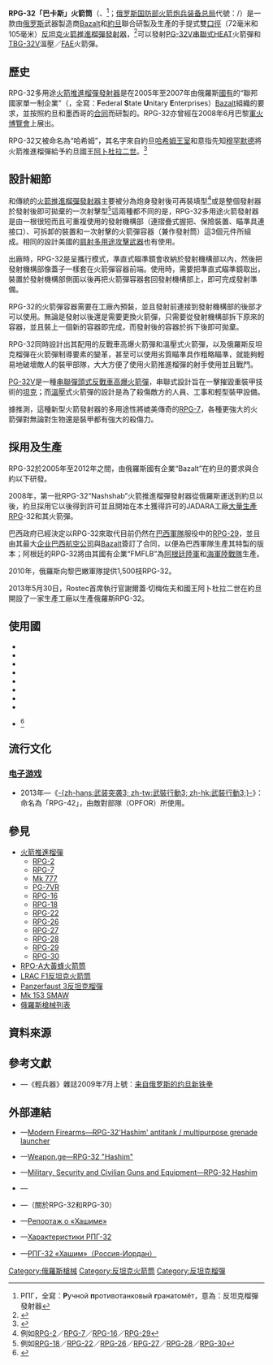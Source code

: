 {{noteTA
|G1=軍事
|G2=長度單位
|G3=Firearms
|1=zh:坦克;zh-hans:坦克;zh-hant:坦克;zh-cn:坦克;zh-tw:戰車;zh-hk:坦克;
}}
{{Infobox Weapon
|name= {{Lang|en|RPG-32 'Barkas'}}<br />{{Lang|ru|РПГ-32“Хашим”}}
|image= [https://web.archive.org/web/20140831184456/http://www.qianyan001.com/img1/images/201112/27/1324948720_12127700.jpg]
|image_size= 300px
|caption= 在約旦展覽上展出的RPG-32“哈希姆”
|origin= <div class="NavFrame collapsed" style="color: black; background-color: #FFFFFF; margin: 0 auto; padding: 0 10px; text-align: left;"><div class="NavHead" style="background-color: #FFFFFF; margin: 0 auto; padding: 0 10px; font-weight:normal;"></div><div class="NavContent" style="background-color: #FFFFFF; margin: 0 auto; padding: 0 10px;">
* {{flagcountry|Jordan}}
* {{flagcountry|Russia}}
</div>
</div>
|type= [[火箭推進榴彈|火箭推進榴彈]][[榴彈發射器|發射器]]
<!-- Type selection -->
|is_ranged= yes
|is_bladed=
|is_explosive= yes
|is_artillery= yes
|is_vehicle= 
|is_missile= 
|is_UK= 
<!-- Service history -->
|service= 2012年—
|used_by= 參見[[#使用國|使用國]]
|wars= <div class="NavFrame collapsed" style="color: black; background-color: #FFFFFF; margin: 0 auto; padding: 0 10px; text-align: left;"><div class="NavHead" style="background-color: #FFFFFF; margin: 0 auto; padding: 0 10px; font-weight:normal;"></div><div class="NavContent" style="background-color: #FFFFFF; margin: 0 auto; padding: 0 10px;">
* [[伊拉克內戰|2014年伊拉克內戰]]
* [[也门内战_(2014年至今)|也门内战 (2014年至今)]]
</div>
</div>
<!-- Production history -->
|designer= 
|design_date= 2005年—2012年
|manufacturer= <div class="NavFrame collapsed" style="color: black; background-color: #FFFFFF; margin: 0 auto; padding: 0 10px; text-align: left;"><div class="NavHead" style="background-color: #FFFFFF; margin: 0 auto; padding: 0 10px; font-weight:normal;"></div><div class="NavContent" style="background-color: #FFFFFF; margin: 0 auto; padding: 0 10px;">
* [[玄武岩設計局|玄武岩設計局]]
* [[SEDENA|SEDENA]]
* [[巴西航空公司|巴西航空公司]]
* [[約旦-俄羅斯電子系統公司|約旦-俄羅斯電子系統公司]]
* [[FMFLB|FMFLB]]
</div>
</div>
|unit_cost= 
|production_date= 2012年—
|number= 
|variants= 
<!-- General specifications -->
|spec_label=
|weight= <div class="NavFrame collapsed" style="color: black; background-color: #FFFFFF; margin: 0 auto; padding: 0 10px; text-align: left;"><div class="NavHead" style="background-color: #FFFFFF; margin: 0 auto; padding: 0 10px; font-weight:normal;"></div><div class="NavContent" style="background-color: #FFFFFF; margin: 0 auto; padding: 0 10px;">
* 發射器：3[[千克|千克]]（6.61[[磅|磅]]）
* 連72毫米火箭彈：6公斤（13.23磅）
* 連105毫米火箭彈：10公斤（22.05磅）
</div>
</div>
|length= <div class="NavFrame collapsed" style="color: black; background-color: #FFFFFF; margin: 0 auto; padding: 0 10px; text-align: left;"><div class="NavHead" style="background-color: #FFFFFF; margin: 0 auto; padding: 0 10px; font-weight:normal;"></div><div class="NavContent" style="background-color: #FFFFFF; margin: 0 auto; padding: 0 10px;">
* 發射器：360[[毫米|毫米]]（14.17[[英寸|英寸]]）
* 裝上72毫米火箭彈容器：900毫米（35.43英寸）
* 裝上105毫米火箭彈容器：1,200毫米（47.24英寸）
</div>
</div>
|part_length= 
|width= 
|height= 
|diameter= 
|crew= 
<!-- Ranged weapon specifications --> 
|cartridge= -{}-
* [[PG-32V|PG-32V]][[串联炸药|串聯式]][[高爆反坦克彈|HEAT]]火箭彈
* [[TBG-32V|TBG-32V]]溫壓／[[燃料空氣炸彈|FAE]]火箭彈
|caliber= <div class="NavFrame collapsed" style="color: black; background-color: #FFFFFF; margin: 0 auto; padding: 0 10px; text-align: left;"><div class="NavHead" style="background-color: #FFFFFF; margin: 0 auto; padding: 0 10px; font-weight:normal;"></div><div class="NavContent" style="background-color: #FFFFFF; margin: 0 auto; padding: 0 10px;">
* 發射器：105毫米（4.13英寸）
* [[彈頭|彈頭]]：
** 72毫米（2.83英寸）
** 105毫米（4.13英寸）
</div>
</div>
|barrels= 
|action= 利用VP-32撞擊啟動引信：<div class="NavFrame collapsed" style="color: black; background-color: #FFFFFF; margin: 0 auto; padding: 0 10px; text-align: left;"><div class="NavHead" style="background-color: #FFFFFF; margin: 0 auto; padding: 0 10px; font-weight:normal;"></div><div class="NavContent" style="background-color: #FFFFFF; margin: 0 auto; padding: 0 10px;">
* 105毫米PG-32V串聯式HEAT火箭彈：
** +650毫米[[軋壓均質裝甲|RHA]]
** 600毫米RHA+[[装甲#反應裝甲|爆炸反應裝甲]]
</div>
</div>
|mode= {{Link-en|單發|Single-shot}}
|rate= 
|velocity= 
|range= 700[[米_(单位)|公尺]]（765.53[[码|码]]，2,296.59[[英尺|英尺]]）
|max_range=
|feed= 火箭彈容器（發射後可更換）
|sights= <div class="NavFrame collapsed" style="color: black; background-color: #FFFFFF; margin: 0 auto; padding: 0 10px; text-align: left;"><div class="NavHead" style="background-color: #FFFFFF; margin: 0 auto; padding: 0 10px; font-weight:normal;"></div><div class="NavContent" style="background-color: #FFFFFF; margin: 0 auto; padding: 0 10px;">
* [[準直式瞄準鏡|準直式瞄準鏡]]
* 後備摺疊式[[機械瞄具|機械瞄具]]
</div>
</div>
<!-- 火炮規格 -->
|breech= 
|recoil= 
|carriage= 单兵携带或发射
|elevation= 
|traverse= 
<!-- 刃器規格 --> 
|blade_type= 
|hilt_type= 
|sheath_type= 
|head_type= 
|haft_type= 
<!-- 爆炸物內填炸藥規格 --> 
|filling= 
|filling_weight= 
|detonation= 
|yield= 
<!-- 車輛/飛彈 規格 -->
|armour= 
|primary_armament= 
|secondary_arament= 
|engine= 
|engine_power= 
|transmission= 
|payload_capacity= 
|fuel_capacity= 
|pw_ratio= 
|suspension= 
|clearance= 
|vehicle_range= 
|speed= 
|guidance= 
|steering= 
<!-- missiles only -->
|wingspan= 
|propellant= 
|ceiling= 
|altitude= 
|depth= 
|boost= 
|accuracy= 
|launch_platform= 
|transport= 
}}
'''RPG-32「巴卡斯」火箭筒'''（{{lang-en|'''RPG-32 'Barkas' '''}}、{{lang-ru|'''РПГ-32 'Хашим' '''}}<ref>РПГ，全寫：'''Р'''учной '''п'''ротивотанковый '''г'''ранатомёт，意為：反坦克榴彈發射器</ref>；[[俄罗斯国防部火箭炮兵装备总局|俄罗斯国防部火箭炮兵装备总局]]代號：{{Lang|en|'''6G40'''}}/{{Lang|ru|'''6Г40'''}}）是一款由[[俄罗斯|俄罗斯]]武器製造商[[Bazalt|Bazalt]]和[[約旦|約旦]]聯合研製及生產的手提式雙[[口徑|口徑]]（72毫米和105毫米）[[反坦克戰|反坦克]][[火箭推進榴彈|火箭推進榴彈]][[榴彈發射器|發射器]]，<ref name="cnn">{{cite web|url=http://arabic.cnn.com/2009/middle_east/4/23/rbg32.us_security/index.html|title=CNNArabic.com - قاذف "نشاب" المضاد للدبابات يهدد الأمن القومي الأمريكي|publisher=|accessdate=23 November 2014|archive-date=2009-04-26|archive-url=https://web.archive.org/web/20090426051038/http://arabic.cnn.com/2009/middle_east/4/23/rbg32.us_security/index.html|dead-url=no}}</ref>可以發射[[PG-32V|PG-32V]][[串联炸药|串聯式]][[高爆反坦克彈|HEAT]]火箭彈和[[TBG-32V|TBG-32V]]溫壓／[[燃料空氣炸彈|FAE]]火箭彈。

== 歷史 ==
RPG-32多用途[[火箭推進榴彈|火箭推進榴彈]][[榴彈發射器|發射器]]是在2005年至2007年由俄羅斯[[国有企业|國有]]的“聯邦國家單一制企業”（{{Lang-en|FGUP}}，全寫：'''F'''ederal '''S'''tate '''U'''nitary '''E'''nterprises）[[Bazalt|Bazalt]]組織的要求，並按照約旦和墨西哥的[[契约|合同]]而研製的。RPG-32亦曾經在2008年6月巴黎[[軍火博覽會|軍火博覽會]]上展出。

RPG-32又被命名為“哈希姆”，其名字來自約旦[[哈希姆家族|哈希姆王室]]和意指先知[[穆罕默德|穆罕默德]]將火箭推進榴彈給予約旦國王[[阿卜杜拉二世|阿卜杜拉二世]]。<ref>{{cite web | author =  | date = 21.01.09 | url = http://www.popmech.ru/blogs/post/152-ubiytsa-tankov/ | title = Убийца танков | publisher = [[Популярная_механика|Популярная механика]] | accessdate = 2009-05-18 | language = ru | quote = Американские военные опасаются, в частности, «новых моделей гранатометов（РПГ-32）российского производства, которые стали появляться на открытом рынке» | deadurl = yes | archiveurl = https://www.webcitation.org/669wul5K6?url=http://www.popmech.ru/blogs/post/152-ubiytsa-tankov/ | archivedate = 2012-03-14 }}</ref>

== 設計細節 ==
和傳統的[[火箭推進榴彈|火箭推進榴彈]][[榴彈發射器|發射器]]主要被分為炮身發射後可再裝填型<ref>例如[[RPG-2|RPG-2]]／[[RPG-7|RPG-7]]／[[RPG-16|RPG-16]]／[[RPG-29|RPG-29]]</ref>或是整個發射器於發射後即可拋棄的一次射擊型<ref>例如[[RPG-18|RPG-18]]／[[RPG-22|RPG-22]]／[[RPG-26|RPG-26]]／[[RPG-27|RPG-27]]／[[RPG-28|RPG-28]]／[[RPG-30|RPG-30]]</ref>這兩種都不同的是，RPG-32多用途火箭發射器是由一根很短而且可重複使用的發射機構部（連摺疊式握把、保險裝置、瞄準具連接口）、可拆卸的{{Link-en|準直式瞄準鏡|Collimator sight}}裝置和一次射擊的火箭彈容器（兼作發射筒）這3個元件所組成。相同的設計美國的[[肩射多用途攻擊武器|肩射多用途攻擊武器]]也有使用。

出廠時，RPG-32是呈攜行模式，準直式瞄準鏡會收納於發射機構部以內，然後把發射機構部像蓋子一樣套在火箭彈容器前端。使用時，需要把準直式瞄準鏡取出，裝置於發射機構部側面以後再把火箭彈容器套回發射機構部上，即可完成發射準備。

RPG-32的火箭彈容器需要在工廠內預裝，並且發射前連接到發射機構部的後部才可以使用。無論是發射以後還是需要更換火箭彈，只需要從發射機構部拆下原來的容器，並且裝上一個新的容器即完成，而發射後的容器於拆下後即可拋棄。

RPG-32同時設計出其配用的反戰車高爆火箭彈和溫壓式火箭彈，以及俄羅斯反坦克榴彈在火箭彈制導要素的變革，甚至可以使用劣質瞄準具作粗略瞄準，就能夠輕易地破壞敵人的裝甲部隊，大大方便了使用火箭推進榴彈的射手使用並且戰鬥。

[[PG-32V|PG-32V]]是一種[[串联炸药|串聯彈頭式]][[高爆反坦克彈|反戰車高爆火箭彈]]，串聯式設計旨在一擊摧毀重裝甲技術的[[坦克|坦克]]；而[[燃料空氣炸彈|溫壓]]式火箭彈的設計是為了殺傷敵方的人員、工事和輕型裝甲設備。

據推測，這種新型火箭發射器的多用途性將媲美傳奇的[[RPG-7|RPG-7]]，各種更強大的火箭彈對無論對生物還是裝甲都有強大的殺傷力。

== 採用及生產 ==
RPG-32於2005年至2012年之間，由俄羅斯國有企業“Bazalt”在約旦的要求與合約以下研發。

2008年，第一批RPG-32“Nashshab”火箭推進榴彈發射器從俄羅斯運送到約旦以後，約旦採用它以後得到許可並且開始在本土獲得許可的JADARA工廠[[大量生產|大量生產]]RPG-32和其火箭彈。

巴西政府已經決定以RPG-32來取代目前仍然在[[巴西军事|巴西軍隊]]服役中的[[RPG-29|RPG-29]]，並且由其最大[[企业|企业]][[巴西航空公司|巴西航空公司]]與[[Bazalt|Bazalt]]簽訂了合同，以便為巴西軍隊生產其特製的版本；阿根廷的RPG-32將由其國有企業“FMFLB”為[[阿根廷陸軍|阿根廷陸軍]]和[[阿根廷海軍陸戰隊|海軍陸戰隊]]生產。

2010年，俄羅斯向黎巴嫩軍隊提供1,500枝RPG-32。

2013年5月30日，Rostec首席執行官謝爾蓋·切梅佐夫和國王阿卜杜拉二世在約旦開設了一家生產工廠以生產俄羅斯RPG-32。

== 使用國 ==
* {{flagcountry|Argentina}}
* {{flagcountry|Brazil}}
* {{flagcountry|Iraqi Kurdistan}}
* {{flagcountry|Jordan}}
* {{flagcountry|Lebanon}}
* {{flagcountry|Mexico}}
* {{flagcountry|Russia}}
* {{flagcountry|Tunisia}}
* {{flagcountry|UAE}}<ref>{{Cite web |url=http://vpk-news.ru/news/24038 |title=存档副本 |accessdate=2016-02-02 |archive-date=2016-02-03 |archive-url=https://web.archive.org/web/20160203035754/http://vpk-news.ru/news/24038 |dead-url=no }}</ref>

== 流行文化 ==
=== [[电子游戏|电子游戏]] ===
* 2013年—《[[武裝突襲3|-{zh-hans:武装突袭3; zh-tw:武裝行動3; zh-hk:武裝行動3;}-]]》：命名為「RPG-42」，由敵對部隊（OPFOR）所使用。

== 參見 ==
* [[火箭推進榴彈|火箭推進榴彈]]
** [[RPG-2|RPG-2]]
** [[RPG-7|RPG-7]]
** [[Mk_777|Mk 777]]
** [[PG-7VR|PG-7VR]]
** [[RPG-16|RPG-16]]
** [[RPG-18|RPG-18]]
** [[RPG-22|RPG-22]]
** [[RPG-26|RPG-26]]
** [[RPG-27|RPG-27]]
** [[RPG-28|RPG-28]]
** [[RPG-29|RPG-29]]
** [[RPG-30|RPG-30]]
* [[RPO-A大黃蜂火箭筒|RPO-A大黃蜂火箭筒]]
* [[LRAC_F1反坦克火箭筒|LRAC F1反坦克火箭筒]]
* [[Panzerfaust_3反坦克榴彈|Panzerfaust 3反坦克榴彈]]
* [[肩射多用途攻擊武器|Mk 153 SMAW]]
* [[俄羅斯槍械列表|俄羅斯槍械列表]]

== 資料來源 ==
{{Reflist}}

== 參考文獻 ==
* {{zh-hans icon}}—《輕兵器》雜誌2009年7月上號：[http://qinghuadx.dooland.com/wap/article.php?id=11361&verify= 来自俄罗斯的约旦新铁拳]

== 外部連結 ==
* {{en icon}}—[http://world.guns.ru/grenade/rus/rpg-32-e.html Modern Firearms—RPG-32'Hashim' antitank / multipurpose grenade launcher]{{Wayback|url=http://world.guns.ru/grenade/rus/rpg-32-e.html |date=20101206155723 }}
* {{en icon}}—[https://web.archive.org/web/20160617101747/http://georgians.weapon.ge/index.php?sel=1&id=322&man=&coun=&cat=&l=en Weapon.ge—RPG-32 "Hashim"]
* {{en icon}}—[http://www.militaryfactory.com/smallarms/detail.asp?smallarms_id=563 Military, Security and Civilian Guns and Equipment—RPG-32 Hashim]{{Wayback|url=http://www.militaryfactory.com/smallarms/detail.asp?smallarms_id=563 |date=20121015182145 }}
* {{en icon}}—{{Youtube|FelCYse2b0E|在沙漠中RPG-32的射擊試驗}}
* {{ru icon}}—{{YouTube|8xApaFzrrfU|俄羅斯新聞節目}}（關於RPG-32和RPG-30）
* {{ru icon}}—[http://www.vesti.ru/doc.html?id=230384 Репортаж о «Хашиме»]{{Wayback|url=http://www.vesti.ru/doc.html?id=230384 |date=20150111213827 }}
* {{ru icon}}—[http://weapon.at.ua/load/220-1-0-304 Характеристики РПГ-32]{{Wayback|url=http://weapon.at.ua/load/220-1-0-304 |date=20101121112748 }}
* {{ru icon}}—[http://comitcont.narod.ru/tjz/019tjz.htm РПГ-32 «Хашим»（Россия-Иордан）]{{Wayback|url=http://comitcont.narod.ru/tjz/019tjz.htm |date=20100507083413 }}

{{蘇聯及俄羅斯RPG系列}}
{{蘇聯及俄羅斯在二戰後研製的輕兵器}}
{{現代俄羅斯軍隊單兵武器及彈藥}}

{{DEFAULTSORT:Rpg-32}}
[[Category:俄羅斯槍械|Category:俄羅斯槍械]]
[[Category:反坦克火箭筒|Category:反坦克火箭筒]]
[[Category:反坦克榴彈|Category:反坦克榴彈]]
